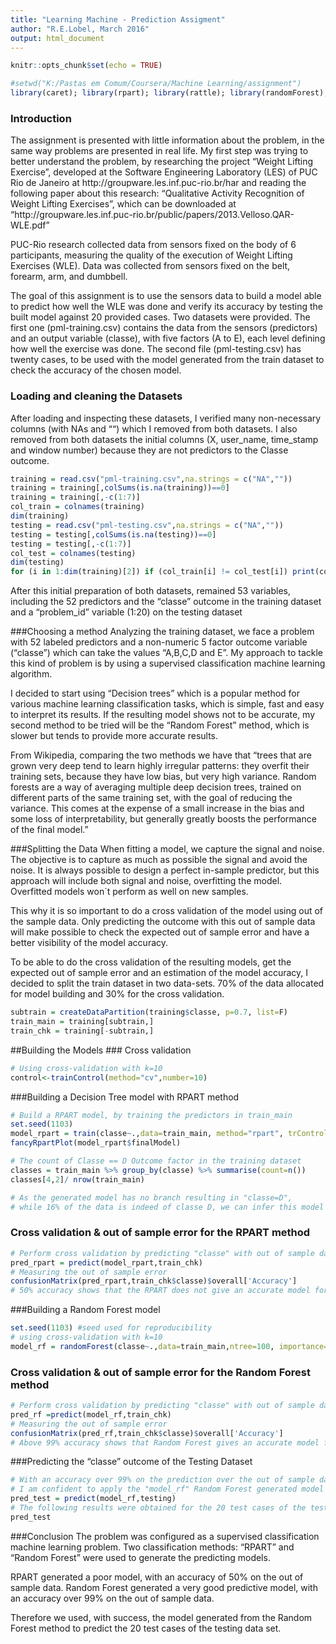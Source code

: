 ```yaml
---
title: "Learning Machine - Prediction Assigment"
author: "R.E.Lobel, March 2016"
output: html_document
---
```


```r
knitr::opts_chunk$set(echo = TRUE)
```
```r
#setwd("K:/Pastas em Comum/Coursera/Machine Learning/assignment")
library(caret); library(rpart); library(rattle); library(randomForest); library(dplyr)
```

### Introduction
The assignment is presented with little information about the problem, in the same way problems are presented in real life. My first step was trying to better understand the problem, by researching the project "Weight Lifting Exercise", developed at the Software Engineering Laboratory (LES) of PUC Rio de Janeiro at http://groupware.les.inf.puc-rio.br/har and reading the following paper about this research: "Qualitative Activity Recognition of Weight Lifting Exercises", which can be downloaded at "http://groupware.les.inf.puc-rio.br/public/papers/2013.Velloso.QAR-WLE.pdf"

PUC-Rio research collected data from sensors fixed on the body of 6 participants,  measuring the quality of the execution of Weight Lifting Exercises (WLE). Data was collected from sensors fixed on the belt, forearm, arm, and dumbbell.  

The goal of this assignment is to use the sensors data to build a model able to predict how well the WLE was done and verify its accuracy by testing the built model against 20 provided cases. Two datasets were provided. The first one (pml-training.csv) contains the data from the sensors (predictors) and an output variable (classe), with five factors (A to E), each level defining how well the exercise was done. The second file (pml-testing.csv) has twenty cases, to be used with the model generated from the train dataset to check the accuracy of the chosen model.

### Loading and cleaning the Datasets

After loading and inspecting these datasets, I verified many non-necessary columns (with NAs and "") which I removed from both datasets. I also removed from both datasets the initial columns (X, user_name, time_stamp and window number) because they are not predictors to the Classe outcome.

```r
training = read.csv("pml-training.csv",na.strings = c("NA",""))
training = training[,colSums(is.na(training))==0]
training = training[,-c(1:7)]
col_train = colnames(training)
dim(training)
testing = read.csv("pml-testing.csv",na.strings = c("NA",""))
testing = testing[,colSums(is.na(testing))==0]
testing = testing[,-c(1:7)]
col_test = colnames(testing)
dim(testing)
for (i in 1:dim(training)[2]) if (col_train[i] != col_test[i]) print(col_train[i])
```
After this initial preparation of both datasets, remained 53 variables, including the 52 predictors and the "classe" outcome in the training dataset and a "problem_id" variable (1:20) on the testing dataset

###Choosing a method
Analyzing the training dataset, we face a problem with 52 labeled predictors and a non-numeric 5 factor outcome variable ("classe") which can take the values "A,B,C,D and E". My approach to tackle this kind of problem is by using a supervised classification machine learning algorithm.

I decided to start using "Decision trees" which is a popular method for various machine learning classification tasks, which is simple, fast and easy to interpret its results. If the resulting model shows not to be accurate, my second method to be tried will be the "Random Forest" method, which is slower but tends to provide more accurate results.

From Wikipedia, comparing the two methods we have that "trees that are grown very deep tend to learn highly irregular patterns: they overfit their training sets, because they have low bias, but very high variance. Random forests are a way of averaging multiple deep decision trees, trained on different parts of the same training set, with the goal of reducing the variance. This comes at the expense of a small increase in the bias and some loss of interpretability, but generally greatly boosts the performance of the final model."

###Splitting the Data
When fitting a model, we capture the signal and noise. The objective is to capture as much as possible the signal and avoid the noise. It is always possible to design a perfect in-sample predictor, but this approach will include both signal and noise, overfitting the model. Overfitted models won´t perform as well on new samples.

This why it is so important to do a cross validation of the model using out of the sample data. Only predicting the outcome with this out of sample data will make possible to check the expected out of sample error and have a better visibility of the model accuracy.

To be able to do the cross validation of the resulting models, get the expected out of sample error and an estimation of the model accuracy, I decided to split the train dataset in two data-sets. 70% of the data allocated for model building and 30% for the cross validation.
```r
subtrain = createDataPartition(training$classe, p=0.7, list=F)
train_main = training[subtrain,]
train_chk = training[-subtrain,]
```
##Building the Models
### Cross validation
```r
# Using cross-validation with k=10
control<-trainControl(method="cv",number=10)
```

###Building a Decision Tree model with RPART method
```r
# Build a RPART model, by training the predictors in train_main
set.seed(1103) 
model_rpart = train(classe~.,data=train_main, method="rpart", trControl=control)
fancyRpartPlot(model_rpart$finalModel)

# The count of Classe == D Outcome factor in the training dataset
classes = train_main %>% group_by(classe) %>% summarise(count=n())
classes[4,2]/ nrow(train_main)

# As the generated model has no branch resulting in "classe=D", 
# while 16% of the data is indeed of classe D, we can infer this model has very low accuracy.
```
### Cross validation & out of sample error for the RPART method
```r
# Perform cross validation by predicting "classe" with out of sample data
pred_rpart = predict(model_rpart,train_chk)
# Measuring the out of sample error
confusionMatrix(pred_rpart,train_chk$classe)$overall['Accuracy'] 
# 50% accuracy shows that the RPART does not give an accurate model for this problem
```
###Building a Random Forest model
```r
set.seed(1103) #seed used for reproducibility
# using cross-validation with k=10
model_rf = randomForest(classe~.,data=train_main,ntree=100, importance=TRUE, trControl=control)
```
### Cross validation & out of sample error for the Random Forest method
```r
# Perform cross validation by predicting "classe" with out of sample data
pred_rf =predict(model_rf,train_chk)
# Measuring the out of sample error
confusionMatrix(pred_rf,train_chk$classe)$overall['Accuracy'] 
# Above 99% accuracy shows that Random Forest gives an accurate model for this problem
```
###Predicting the "classe" outcome of the Testing Dataset 
```r
# With an accuracy over 99% on the prediction over the out of sample dataset ("train_chk")
# I am confident to apply the "model_rf" Random Forest generated model on the testing data set
pred_test = predict(model_rf,testing)
# The following results were obtained for the 20 test cases of the testing data set
pred_test
```
###Conclusion
The problem was configured as a supervised classification machine learning problem. Two classification methods: "RPART" and "Random Forest" were used to generate the predicting models. 

RPART generated a poor model, with an accuracy of 50% on the out of sample data. Random Forest generated a very good predictive model, with an accuracy over 99% on the out of sample data. 

Therefore we used, with success, the model generated from the Random Forest method to predict the 20 test cases of the testing data set.

